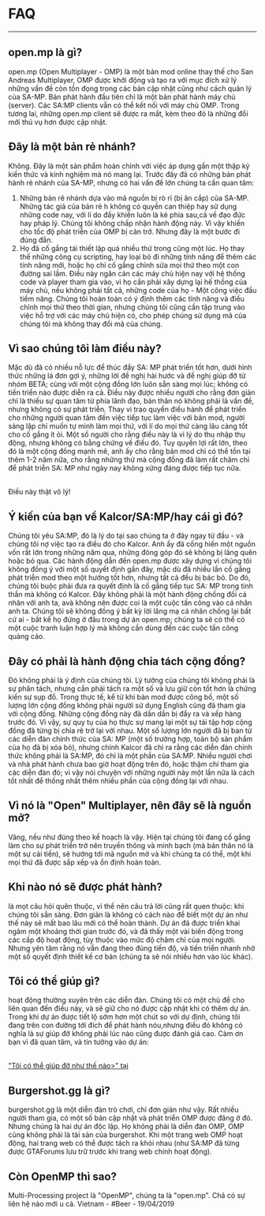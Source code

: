 <h1>FAQ</h1>

<hr />
<h2>open.mp là gì?</h2>

open.mp (Open Multiplayer - OMP) là một bản mod online thay thế cho San Andreas Multiplayer, OMP được khởi động và tạo ra với mục đích xử lý những vấn đề còn tồn đọng trong các bản cập nhật cũng như cách quản lý của SA-MP. Bản phát hành đầu tiên chỉ là một bản phát hành máy chủ (server). Các SA:MP clients vẫn có thể kết nối với máy chủ OMP. Trong tương lai, những open.mp client sẽ được ra mắt, kèm theo đó là những đổi mới thú vụ hơn được cập nhật. <h2>Đây là một bản rẻ nhánh?</h2>

Không. Đây là một sản phẩm hoàn chỉnh với việc áp dụng gần một thập kỷ kiến thức và kinh nghiệm mà nó mang lại. Trước đây đã có những bản phát hành rẻ nhánh của SA-MP, nhưng có hai vấn đề lớn chúng ta cần quan tâm:

<ol>
  <li>Những bản rẽ nhánh dựa vào mã nguồn bị rò rỉ (bị ăn cắp) của SA-MP. Những tác giả của bản rẻ h không có quyền can thiệp hay sử dụng những code nay, với lí do đấy khiến luôn là kẻ phía sau,cả về đạo đức hay pháp lý. Chúng tôi không chấp nhận hành động này. Vì vậy khiến cho tốc độ phát triễn của OMP bị cản trở. Nhưng đây là một bước đi đúng đắn.</li>
  <li>Họ đã cố gắng tái thiết lập quá nhiều thứ trong cũng một lúc. Họ thay thế những công cụ scripting, hay loại bỏ đi những tính năng để thêm các tính năng mới, hoặc họ chỉ cố gắng chỉnh sửa mọi thứ theo một con đường sai lầm. Điều này ngăn cản các máy chủ hiện nay với hệ thống code và player tham gia vào, vì họ cần phải xây dựng lại hế thống của máy chủ, nếu không phải tất cả, những code của họ - Một công việc đầu tiềm năng. Chúng tôi hoàn toàn có ý định thêm các tính năng và điều chỉnh mọi thứ theo thời gian, nhưng chúng tôi cũng cần tập trung vào việc hỗ trợ với các máy chủ hiện có, cho phép chúng sử dụng mã của chúng tôi mà không thay đổi mã của chúng.</li>
</ol>

<h2>Vì sao chúng tôi làm điều này?</h2>

Mặc dù đã có nhiều nỗ lực để thúc đẩy SA: MP phát triển tốt hơn, dưới hình thức những lá đơn gợi ý, những lời đề nghị hài hước và đề nghị giúp đỡ từ nhóm BETA; cùng với một cộng đồng lớn luôn sẵn sàng mọi lúc; không có tiến triển nào được diễn ra cả. Điều này được nhiều người cho rằng đơn giản chỉ là thiếu sự quan tâm từ phía lãnh đạo, bản thân nó không phải là vấn đề, nhưng không có sự phát triễn. Thay vì trao quyền điều hành để phát triển cho những người quan tâm đến việc tiếp tục làm việc với bản mod, người sáng lập chỉ muốn tự mình làm mọi thứ, với lí do mọi thứ càng lâu càng tốt cho cố gắng ít ỏi. Một số người cho rằng điều này là vì lý do thu nhập thụ động, nhưng không có bằng chứng về điều đó. Tuy quyền lợi rất lớn, theo đó là một cộng đồng mạnh mẽ, anh ấy cho rằng bản mod chỉ có thể tồn tại thêm 1-2 năm nữa, cho rằng những thứ mà cộng đồng đã làm rất chăm chỉ để phát triễn SA: MP như ngày nay không xứng đáng được tiếp tục nữa.

>

<br />
Điều này thật vô lý!

<h2>Ý kiến của bạn về Kalcor/SA:MP/hay cái gì đó?</h2>

Chúng tôi yêu SA:MP, đó là lý do tại sao chúng ta ở đây ngay từ đầu - và chúng tôi nợ việc tạo ra điều đó cho Kalcor. Anh ấy đã cống hiến một nguồn vốn rất lớn trong những năm qua, những đóng góp đó sẽ không bị lãng quên hoặc bỏ qua. Các hành động dẫn đến open.mp được xây dựng vì chúng tôi không đồng ý với một số quyết định gần đây, mặc dù đã nhiều lần cố gắng phát triễn mod theo một hướng tốt hơn, nhưng tất cả đều bị bác bỏ. Do đó, chúng tôi buộc phải đưa ra quyết định là cố gắng tiếp tục SA: MP trong tinh thần mà không có Kalcor. Đây không phải là một hành động chống đối cá nhân với anh ta, avà không nên được coi là một cuộc tấn công vào cá nhân anh ta. Chúng tôi sẽ không đồng ý bất kỳ lời lăng mạ cá nhân chống lại bất cứ ai - bất kể họ đứng ở đâu trong dự án open.mp; chúng ta sẽ có thể có một cuộc tranh luận hợp lý mà không cần dùng đến các cuộc tấn công quảng cáo. <h2>Đây có phải là hành động chia tách cộng đồng?</h2>

Đó không phải là ý định của chúng tôi. Lý tưởng của chúng tôi không phải là sự phân tách, nhưng cần phải tách ra một số và lưu giữ còn tốt hơn là chứng kiến sự sụp đổ. Trong thực tế, kể từ khi bản mod được công bố, một số lượng lớn cộng đồng không phải người sử dụng English cũng đã tham gia với cộng đồng. Những cộng đồng này đã dần dần bị đẩy ra và xếp hàng trước đó. Vì vậy, sự quy tụ của họ thực sự mang lại một sự tái tập hợp cộng đồng đã từng bị chia rẽ trở lại với nhau. Một số lượng lớn người đã bị ban từ các diễn đàn chính thức của SA: MP (một số trường hợp, toàn bộ sản phẩm của họ đã bị xóa bỏ), nhưng chính Kalcor đã chỉ ra rằng các diễn đàn chính thức không phải là SA:MP, đó chỉ là một phần của SA:MP. Nhiều người chơi và nhà phát hành chưa bao giờ hoạt động trên đó, hoặc thậm chí tham gia các diễn đàn đó; vì vậy nói chuyện với những người này một lần nữa là cách tốt nhất để thống nhất thêm nhiều phần của cộng đồng lại với nhau. <h2>Vì nó là "Open" Multiplayer, nên đây sẽ là nguồn mở?</h2>

Vâng, nếu như đúng theo kế hoạch là vậy. Hiện tại chúng tôi đang cố gắng làm cho sự phát triển trở nên truyền thông và minh bạch (mà bản thân nó là một sự cải tiến), sẽ hướng tới mã nguồn mở và khi chúng ta có thể, một khi mọi thứ đã được sắp xếp và ổn định hoàn toàn. <h2>Khi nào nó sẽ được phát hành?</h2>

là mọt câu hỏi quên thuộc, vì thế nên câu trả lời cũng rất quen thuộc: khi chúng tôi sẳn sàng. Đơn giản là không có cách nào để biết một dự án như thế này sẽ mất bao lâu mới có thể hoàn thành. Dự án đã được triển khai ngâm một khoảng thời gian trước đó, và đã thấy một vài biến động trong các cấp độ hoạt động, tùy thuộc vào mức độ chăm chỉ của mọi người. Nhưng yên tâm rằng nó vẫn đang theo đúng tiến độ, và tiến triển nhanh nhờ một số quyết định thiết kế cơ bản (chúng ta sẽ nói nhiều hơn vào lúc khác). <h2>Tôi có thể giúp gì?</h2>

hoạt động thường xuyên trên các diễn đàn. Chúng tôi có một chủ đề cho liên quan đến điều này, và sẽ giữ cho nó được cập nhật khi có thêm dự án. Trong khi dự án được tiết lộ sớm hơn một chút so với dự định, chúng tôi đang trên con đường tới đích để phát hành nóu,nhưng điều đó không có nghĩa là sự giúp đỡ không phải lúc nào cũng được đánh giá cao. Cảm ơn bạn vì đã quan tâm, và tin tưởng vào dự án:

<br />
<a href="https://forum.open.mp/showthread.php?tid=99">
<u>"Tôi có thể giúp đỡ như thế nào>" tại</u>
</a>

<h2>Burgershot.gg là gì?</h2>

burgershot.gg là một diễn đàn trò chơi, chỉ đơn giản như vậy. Rất nhiều người tham gia, có một số bản cập nhật và phát triển OMP được đăng ở đó. Nhưng chúng là hai dự án độc lập. Họ không phải là diễn đàn OMP, OMP cũng không phải là tài sản của burgershot. Khi một trang web OMP hoạt động, hai trang web có thể được tách ra khỏi nhau (như SA:MP đã từng được GTAForums lưu trữ trước khi trang web chính hoạt động). <h2>Còn OpenMP thì sao?</h2>

Multi-Processing project là "OpenMP", chúng ta là "open.mp". Chả có sự liên hệ nào mới u cả. Vietnam - #Beer - 19/04/2019
